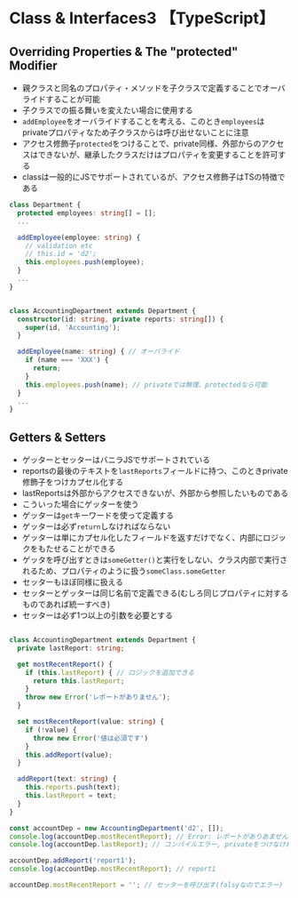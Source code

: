 # Class & Interfaces3 【TypeScript】

## Overriding Properties & The "protected" Modifier
- 親クラスと同名のプロパティ・メソッドを子クラスで定義することでオーバライドすることが可能
- 子クラスでの振る舞いを変えたい場合に使用する
- `addEmployee`をオーバライドすることを考える、このとき`employees`はprivateプロパティなため子クラスからは呼び出せないことに注意
- アクセス修飾子`protected`をつけることで、private同様、外部からのアクセスはできないが、継承したクラスだけはプロパティを変更することを許可する
- classは一般的にJSでサポートされているが、アクセス修飾子はTSの特徴である
```ts {2, 19-24}
class Department {
  protected employees: string[] = [];
  ...

  addEmployee(employee: string) {
    // validation etc
    // this.id = 'd2';
    this.employees.push(employee);
  }
  ...
}


class AccountingDepartment extends Department {
  constructor(id: string, private reports: string[]) {
    super(id, 'Accounting');
  }

  addEmployee(name: string) { // オーバライド
    if (name === 'XXX') {
      return;
    }
    this.employees.push(name); // privateでは無理、protectedなら可能
  }
  ...
}

```


## Getters & Setters
- ゲッターとセッターはバニラJSでサポートされている
- reportsの最後のテキストを`lastReports`フィールドに持つ、このときprivate修飾子をつけカプセル化する
- lastReportsは外部からアクセスできないが、外部から参照したいものである
- こういった場合にゲッターを使う
- ゲッターは`get`キーワードを使って定義する
- ゲッターは必ず`return`しなければならない
- ゲッターは単にカプセル化したフィールドを返すだけでなく、内部にロジックをもたせることができる
- ゲッタを呼び出すときは`someGetter()`と実行をしない、クラス内部で実行されるため、プロパティのように扱う`someClass.someGetter`
- セッターもほぼ同様に扱える
- セッターとゲッターは同じ名前で定義できる(むしろ同じプロパティに対するものであれば統一すべき)
- セッターは必ず1つ以上の引数を必要とする
```ts

class AccountingDepartment extends Department {
  private lastReport: string;

  get mostRecentReport() {
    if (this.lastReport) { // ロジックを追加できる
      return this.lastReport;
    }
    throw new Error('レポートがありません');
  }

  set mostRecentReport(value: string) {
    if (!value) {
      throw new Error('値は必須です')
    }
    this.addReport(value);
  }

  addReport(text: string) {
    this.reports.push(text);
    this.lastReport = text;
  }
}

const accountDep = new AccountingDepartment('d2', []);
console.log(accountDep.mostRecentReport); // Error: レポートがありあません
console.log(accountDep.lastReport); // コンパイルエラー, privateをつけなければundefined これは望ましくない

accountDep.addReport('report1');
console.log(accountDep.mostRecentReport); // report1

accountDep.mostRecentReport = ''; // セッターを呼び出す(falsyなのでエラー)
```